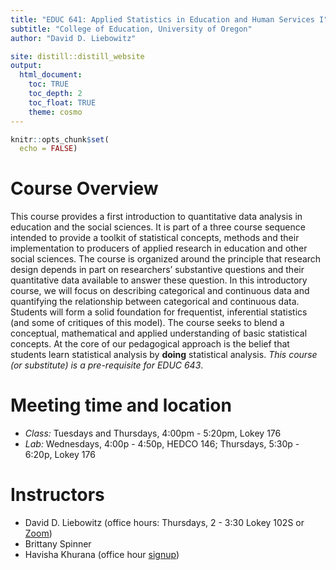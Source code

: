 ```yaml
---
title: "EDUC 641: Applied Statistics in Education and Human Services I"
subtitle: "College of Education, University of Oregon"
author: "David D. Liebowitz"

site: distill::distill_website
output:
  html_document:
    toc: TRUE
    toc_depth: 2
    toc_float: TRUE
    theme: cosmo
---
```


```r
knitr::opts_chunk$set(
  echo = FALSE)
```

# Course Overview

This course provides a first introduction to quantitative data analysis in education and the social sciences. It is part of a three course sequence intended to provide a toolkit of statistical concepts, methods and their implementation to producers of applied research in education and other social sciences. The course is organized around the principle that research design depends in part on researchers' substantive questions and their quantitative data available to answer these question. In this introductory course, we will focus on describing categorical and continuous data and quantifying the relationship between categorical and continuous data. Students will form a solid foundation for frequentist, inferential statistics (and some of critiques of this model). The course seeks to blend a conceptual, mathematical and applied understanding of basic statistical concepts. At the core of our pedagogical approach is the belief that students learn statistical analysis by **doing** statistical analysis. *This course (or substitute) is a pre-requisite for EDUC 643*.

# Meeting time and location
- *Class:* Tuesdays and Thursdays, 4:00pm - 5:20pm, Lokey 176
- *Lab:* Wednesdays, 4:00p - 4:50p, HEDCO 146; Thursdays, 5:30p - 6:20p, Lokey 176

# Instructors
- David D. Liebowitz (office hours: Thursdays, 2 - 3:30 Lokey 102S or [Zoom](https://uoregon.zoom.us/j/6336067468))
- Brittany Spinner
- Havisha Khurana (office hour [signup](https://outlook.office365.com/book/educ641_officehour_havi@uoregon.edu/))


